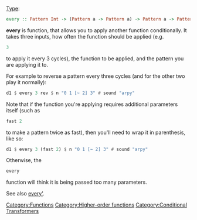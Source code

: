 <languages/>
<translate>
<!--T:1-->
{{DISPLAYTITLE:every}} 
[[Type signature|Type]]: <syntaxhighlight lang="haskell" inline>every :: Pattern Int -> (Pattern a -> Pattern a) -> Pattern a -> Pattern a</syntaxhighlight>

<!--T:2-->
'''every''' is function, that allows you to apply another function conditionally. It takes three inputs, how often the function should be applied (e.g. <syntaxhighlight lang="haskell" inline>3</syntaxhighlight> to apply it every 3 cycles), the function to be applied, and the pattern you are applying it to. 

<!--T:3-->
For example to reverse a pattern every three cycles (and for the other two play it normally):

<!--T:4-->
<syntaxhighlight lang="haskell">
d1 $ every 3 rev $ n "0 1 [~ 2] 3" # sound "arpy"
</syntaxhighlight>

<!--T:5-->
Note that if the function you're applying requires additional parameters itself (such as <syntaxhighlight lang="haskell" inline>fast 2</syntaxhighlight> to make a pattern twice as fast), then you'll need to wrap it in parenthesis, like so:

<!--T:6-->
<syntaxhighlight lang="haskell">
d1 $ every 3 (fast 2) $ n "0 1 [~ 2] 3" # sound "arpy"
</syntaxhighlight>

<!--T:7-->
Otherwise, the <syntaxhighlight lang="haskell" inline>every</syntaxhighlight> function will think it is being passed too many parameters.

<!--T:8-->
See also [[every']].

<!--T:9-->
[[Category:Functions]] [[Category:Higher-order functions]] [[Category:Conditional Transformers]]
</translate>